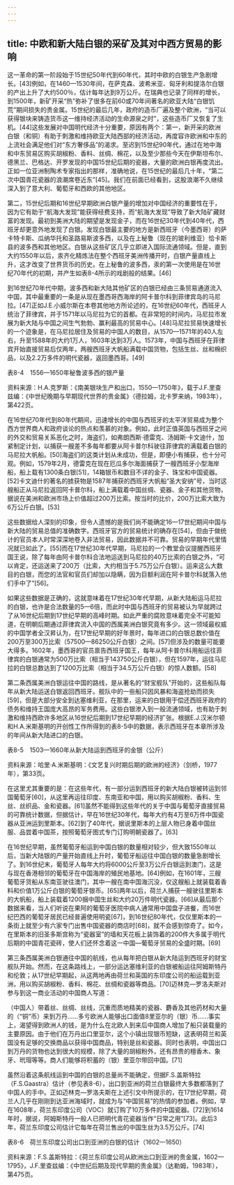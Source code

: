 ```yaml
---
---
---
```

title: 中欧和新大陆白银的采矿及其对中西方贸易的影响
---



这一革命的第一阶段始于15世纪50年代到60年代，其时中欧的白银生产急剧增长。[43]例如，在1460—1530年间，在萨克森、波希米亚、匈牙利和提洛尔白银的产出上升了大约500％，估计每年达到9万公斤。在瑞典也记录了同样的增长，到1500年，新矿开采“热”弥补了很多在前60或70年间著名的欧亚大陆“白银饥荒”期间损失的贵金属。15世纪的最后几年，政府的造币厂遍及整个欧洲，“当可以获得银块来铸造货币这一维持经济活动的生命源泉之时”，这些造币厂又恢复了生机。[44]这些发展对中国明代经济十分重要，原因有两个：第一，新开采的欧洲白银（和铜）有助于刺激和维持欧亚大陆西部的经济活动，再度容许欧洲和中东的上流社会满足他们对“东方奢侈品”的渴求。至迟到15世纪90年代，通过在地中海和中东贸易区购买胡椒粉、香料、丝绸、棉花，以及至少那些今天在伊斯坦布尔、德黑兰、巴格达、开罗发现的中国15世纪后期的瓷器，大量的欧洲白银再度流出。正如一位亚洲制陶术专家指出的那样，准确地说，在15世纪的最后几十年，“第二次中国青花瓷器的浪潮席卷近东”[45]。我们在前面已经看到，这股浪潮不久继续深入到了意大利、葡萄牙和西欧的其他地区。

第二，15世纪后期和16世纪早期欧洲白银产量的增加对中国经济的重要性在于，因为它有助于“航海大发现”能获得经费支持，而“航海大发现”导致了新大陆矿藏财富的发现。最初到美洲大陆的期望是发现金子，而在16世纪30年代到40年代，西班牙却更意外地发现了白银。发现白银最主要的地方是新西班牙（今墨西哥）的萨卡特卡斯、瓜纳华托和圣路易斯波多西，以及在上秘鲁（现在的玻利维亚）恰卡斯县的波多西和其他地区。白银从这些矿区几乎立即进入国际流通领域。但是，直到大约1550年以后，汞齐化精炼法在整个西班牙美洲传播开时，白银产量直线上升，这才改变了世界货币的历史。在上秘鲁的波多西，汞的第一次使用是在16世纪70年代的初期，并产生如表8-4所示的戏剧般的结果。[46]

到16世纪70年代中期，波多西和新大陆其他矿区的白银已经由三条贸易通道流入中国，其中最重要的一条是从现在墨西哥西海岸的阿卡普尔科到菲律宾岛的马尼拉。[47]正如J.E.小威尔斯在本卷其他地方所论述的，在16世纪60年代，西班牙人统治了菲律宾，并于1571年以马尼拉为它的首都。在非常短的时间内，马尼拉市发展为新大陆与中国之间生气勃勃、赢利最高的贸易中心。[48]马尼拉贸易快速增长的一个迹象是，在马尼拉居住及贸易的中国人的数目，从1570—1571年的40人左右，升至1588年的大约1万人，1603年达到3万人。1573年，中国与西班牙在菲律宾开始直接贸易后仅两年，两艘西班牙大帆船满载中国货物，包括生丝、丝和棉织品，以及2.2万多件的明代瓷器，返回墨西哥。[49]

表8-4　1556—1650年秘鲁波多西的银产量



资料来源：H.A.克罗斯：《南美银块生产和出口，1550—1750年》，载于J.F.里查兹编：《中世纪晚期与早期现代世界的贵金属》（德拉姆，北卡罗来纳，1983年），第422页。

在16世纪70年代到80年代期间，迅速增长的中国与西班牙的太平洋贸易成为整个西方世界商人和政府谈论的热点和羡慕的对象。例如，此时正值英国与西班牙之间的外交和贸易关系恶化之时，海盗们，如弗朗西斯·德雷克、汤姆斯·卡文迪什，加紧制定计划，以捕获一艘差不多每年都要从阿卡普尔科驶往菲律宾的满载着白银的马尼拉大帆船。[50]海盗们的这类计划从未成功，但是，即便小有捕获，也十分可观。例如，1579年2月，德雷克在现在厄瓜多尔海面捕获了一艘西班牙小型海岸船，船上载有1300条白银[51]，14箱银币和数目不详的金子、珠宝和中国瓷器。[52]卡文迪什的著名的掳获物是1587年捕获的西班牙大帆船“圣大安纳”号，当时这艘船正从马尼拉返回阿卡普尔科，船上满载着中国丝绸、瓷器、金子和其他货物，据说在美洲和欧洲市场上价值超过200万比索。按当时的比价，200万比索大致为6万公斤白银。[53]

这些数据给人深刻的印象，但令人遗憾的是我们尚不能确定16—17世纪期间中国与新大陆的贸易总值的准确数字。西班牙官方的贸易统计的确存在[54]，但由于做统计的官员本人时常深深地卷入非法贸易，因此数据并不可靠。贸易的早期年代里情况就已如此了。[55]而在17世纪30年代早期，马尼拉的一个教堂会议提醒西班牙国王说，除了每年由阿卡普尔科合法地运送到马尼拉的40万比索的白银之外，“可以肯定，还运送来了200万（比索，大约相当于5.75万公斤白银）。运来这么大数目的白银，而您的法官和官员们却加以隐瞒，因为巨额利润在阿卡普尔科就落入他们手中了”[56]。

如果这些数据是正确的，这就意味着在17世纪30年代早期，从新大陆船运马尼拉的白银，也许是合法数量的5—6倍，而此时中国与西班牙的贸易被认为早就跨过了从16世纪后期到17世纪早期的高峰时期。如此严重的腐败意味着完全不可能知道，在明朝后期通过菲律宾流入中国的西属美洲白银究竟有多少。这一领域最权威的中国学者全汉昇认为，在17世纪早期的好年景时，每年进口的白银总数价值在200万至300万比索（57500—86250公斤白银）之间。[57]但涉及的数量可能要大得多。1602年，墨西哥的官员禀告西班牙国王，每年从阿卡普尔科用船运往菲律宾的白银通常为500万比索（相当于143750公斤白银），但在1597年，运往马尼拉的白银总数达到了1200万比索（相当于34.5万公斤白银）的惊人数额。[58]

第二条西属美洲白银运往中国的路线，是从著名的“财宝舰队”开始的，这些船队每年从新大陆运送白银返回西班牙。舰队中的一些船只因风暴和海盗抢劫而损失[59]，但是大部分安全到达塞维利亚，在那里，运来的白银用于偿还西班牙政府的债务和维持王国庞大高昂的军务费用。这些白银渗入到一般流通领域，也有助于刺激和维持西欧许多地区从16世纪后期到17世纪早期的经济扩张。根据E.J.汉米尔顿和H.A.米斯基明的开创性工作所得到的表8-5中的数据，表示西班牙在本章所涉及的年间从新大陆进口的白银。

表8-5　1503—1660年从新大陆运到西班牙的金银（公斤）



资料来源：哈里·A.米斯基明：《文艺复兴时期后期的欧洲的经济》（剑桥，1977年），第33页。

在这里尤其重要的是：在这些年代，有一部分运到西班牙的新大陆白银被转运到邻国葡萄牙[60]，从这里再运往印度、东南亚和中国，用以购买胡椒粉、香料、生丝、丝织品、金和瓷器。[61]虽然不能得到这些年代的关于中国与葡萄牙直接贸易的可靠统计数据，但据估计，早在16世纪30年代，每年大约有4万至6万件中国瓷器从亚洲运到里斯本。[62]到了40年代，据说里斯本的上层人物已身着中国丝服、品尝着中国茶，按照葡萄牙图式专门订购明朝瓷器了。[63]

在16世纪早期，虽然葡萄牙船运到中国白银的数量相对较少，但大致1550年以后，当新大陆银的产量开始直线上升时，葡萄牙船运往中国白银的数量急剧增长了。到16世纪末，葡萄牙人每年大约将6000公斤至3万公斤白银运到澳门，这是与现在香港相邻的葡萄牙在中国海岸的殖民地基地。[64]例如，在1601年，三艘葡萄牙货船从东南亚驶往澳门，其中一艘在南中国海沉没，仅这艘船上就装载着香料和价值1万公斤白银的葡萄牙银币。[65]两年以后，荷兰人捕获一艘驶往里斯本的大帆船，船上装载着1200捆中国生丝和大约20万件明代瓷器。[66]从最后那个数据来看，当人们听说在果阿的葡萄牙医院中病人通常用中国盘子进餐，而16世纪巴西的葡萄牙居民已经普遍使用明瓷[67]，到16世纪80年代，仅仅里斯本的一条街上就至少有六家专门出售中国瓷器的商店时[68]，就不会感到惊奇了。如今，在里斯本的旧圣多斯宫称为“瓷器室”的墙和天花板上装饰着的200件大多属于明代后期的中国青花瓷砖，使人们还怀念着这一中国—葡萄牙贸易的全盛时期。[69]

第三条西属美洲白银通往中国的航线，也从每年把白银从新大陆运到西班牙的财宝舰队开始。然而，在这条路线上，一部分运达塞维利亚的白银被船运往阿姆斯特丹和伦敦；从17世纪早期起，从这两地再由荷兰和英国的东印度公司的船运载到亚洲，用以购买胡椒粉、香料、棉花、丝绸和瓷器等商品。[70]迈林克—罗洛夫斯对参与到这一商业活动的中国商人写道：

（中国人）带着丝、丝绸、丝线，沉重而质地精美的瓷器、麝香及其他药材和大量的（“铜”币）来到万丹……多亏欧洲人能够出口面值8里亚尔的（银）币……事实上，渴望得到欧洲人的钱，是为什么在北欧人到来后中国商人增加了船只装载量的主要原因。由于他们在万丹出口里亚尔，这个小镇出现银币短缺，这表明荷兰和英国没有足够的交换商品以获得中国商品，特别是丝和瓷器。同时也表明，中国出口到万丹的货物也达到很大的规模，除了大量的胡椒粉外，还有昂贵的檀香木、象牙、玳瑁等等。商人们能够将积蓄的（银）里亚尔带回中国。[71]



虽然沿着这条航线运到中国的白银的总量尚不能确定，但据F.S.盖斯特拉（F.S.Gaastra）估计（参见表8-6），出口到亚洲的荷兰白银最终大多数都落到了中国人的手中。正如迈林克—罗洛夫斯在上述引文中所提示的，在17世纪早期，荷兰人几乎在刚刚到达亚洲海域时，就成为与“中国贸易”的热情的参加者。例如，早在1608年，荷兰东印度公司（VOC）就订购了10万多件的中国瓷器。[72]到1614年时，据说，阿姆斯特丹一般人已把明代青花瓷器当作“日常之用”[73]。此后3年，荷兰东印度公司估计它每年在荷兰售出的中国生丝为3.5万公斤。[74]

表8-6　荷兰东印度公司出口到亚洲的白银的估计（1602—1650）



资料来源：F.S.盖斯特拉：《荷兰东印度公司从欧洲出口到亚洲的贵金属，1602—1795》，J.F.里查兹编：《中世纪后期及现代早期的贵金属》（达勒姆，1983年），第475页。